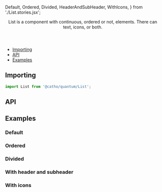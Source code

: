 


  Default, 
  Ordered, 
  Divided, 
  HeaderAndSubHeader,
  WithIcons,
} from './List.stories.jsx';



<Meta 
  title="Foundation/List"
  component={List}
/>

<Header title="List">
  List is a component with continuous, ordered or not, elements. There can text, icons, or both.
</Header>

- [Importing](#importing)
- [API](#api)
- [Examples](#examples)

## <a id="importing"></a>Importing

```js
import List from '@catho/quantum/List';
```

## <a id="api"></a>API

<ArgsTable of={List} />

## <a id="examples"></a>Examples

### Default

<Canvas>
  <Story of={Default} />
</Canvas>

### Ordered

<Canvas>
  <Story of={Ordered} />
</Canvas>

### Divided

<Canvas>
  <Story of={Divided} />
</Canvas>

### With header and subheader

<Canvas>
  <Story of={HeaderAndSubHeader} />
</Canvas>

### With icons

<Canvas>
  <Story of={WithIcons} />
</Canvas>

<EvaluationForm componentName="List" />
